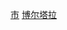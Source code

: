{{Catnav|頁面分類|...|中华人民共和国行政区划|县级行政区|县级市|新疆县级市}}
{{Catnav|頁面分類|...|新疆行政区划|新疆县级行政区|新疆县级市}}
{{Catnav|頁面分類|...|新疆地级行政区|新疆各地州市行政区划|博尔塔拉行政区划|博尔塔拉县市}}
{{Catnav|頁面分類|...|新疆民族自治州|博尔塔拉|博尔塔拉行政区划|博尔塔拉县市}}
{{catmore|博乐市|新疆维吾尔自治区博乐市}}

[[Category:博尔塔拉县市|市]]
[[Category:新疆县级市|博尔塔拉]]